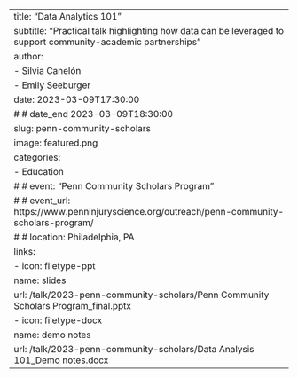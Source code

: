---
title: "Data Analytics 101"
subtitle: "Practical talk highlighting how data can be leveraged to support community-academic partnerships"
author: 
  - Silvia Canelón
  - Emily Seeburger
date: 2023-03-09T17:30:00
# # date_end 2023-03-09T18:30:00
slug: penn-community-scholars
image: featured.png
categories:
  - Education
# # event: "Penn Community Scholars Program"
# # event_url: https://www.penninjuryscience.org/outreach/penn-community-scholars-program/
# # location: Philadelphia, PA
links:
- icon: filetype-ppt
  name: slides
  url: /talk/2023-penn-community-scholars/Penn Community Scholars Program_final.pptx
- icon: filetype-docx
  name: demo notes
  url: /talk/2023-penn-community-scholars/Data Analysis 101_Demo notes.docx
---